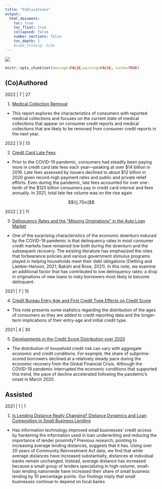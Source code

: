 ```yaml
---
title: "Publications"
output:
  html_document:
    toc: true
    toc_float: true
    collapsed: false
    number_sections: false
    toc_depth: 1
    #code_folding: hide
---
```

</div>
<div class="col-sm-6">
<a href = "https://github.com/lmnathe/LucasNathe">
![](images\papers.jpg)
</a>
</div>
```r
knitr::opts_chunk$set(message=FALSE,warning=FALSE, cache=TRUE)
```


##  (Co)Authored

2022 | 7 | 27

1. [Medical Collection Removal](https://www.consumerfinance.gov/data-research/research-reports/paid-and-low-balance-medical-collections-on-consumer-credit-reports/)
- This report explores the characteristics of consumers with reported medical collections and focuses on the current state of medical collections that appear on consumer credit reports and medical collections that are likely to be removed from consumer credit reports in the next year.



2022 | 5 | 13

2. [Credit Card Late Fees](https://files.consumerfinance.gov/f/documents/cfpb_credit-card-late-fees_report_2022-03.pdf)
- Prior to the COVID-19 pandemic, consumers had steadily been paying more in credit card late
fees each year—peaking at over $14 billion in 2019. Late fees assessed by issuers declined to
about $12 billion in 2020 given record-high payment rates and public and private relief efforts.
Even during the pandemic, late fees accounted for over one-tenth of the $120 billion consumers
pay in credit card interest and fees annually. In 2021, total late fee volume was on the rise again

$$\\[.75in]$$

2022 | 2 | 11

3. [Delinquency Rates and the “Missing Originations” in the Auto Loan Market](https://www.federalreserve.gov/econres/notes/feds-notes/delinquency-rates-and-the-missing-originations-in-the-auto-loan-market-20220211.htm)
- One of the surprising characteristics of the economic downturn induced by the COVID-19 pandemic is that delinquency rates in most consumer credit markets have remained low both during the downturn and the subsequent recovery. The existing literature has emphasized the roles that forbearance policies and various government stimulus programs played in helping households meet their debt obligations (Dettling and Lambie-Hanson, 2021; Bakshi and Rose, 2021). In this note, we examine an additional factor that has contributed to low delinquency rates: a drop in originations of new loans to risky borrowers most likely to become delinquent.


2021 | 7 | 15

4. [Credit Bureau Entry Age and First Credit Type Effects on Credit Score](https://www.federalreserve.gov/econres/notes/feds-notes/does-the-age-at-which-a-consumer-gets-their-first-credit-matter-20210715.htm)
- This note presents some statistics regarding the distribution of the ages of consumers as they are added to credit reporting data and the longer-term implications of their entry-age and initial credit type.

2021 | 4 | 30 

5. [Developments in the Credit Score Distribution over 2020](https://www.federalreserve.gov/econres/notes/feds-notes/developments-in-the-credit-score-distribution-over-2020-20210430.htm)
- The distribution of household credit risk can vary with aggregate economic and credit conditions. For example, the share of subprime-scored borrowers declined at a relatively steady pace during the economic recovery from the Global Financial Crisis. Although the COVID-19 pandemic interrupted the economic conditions that supported this trend, the pace of decline accelerated following the pandemic’s onset in March 2020.


##  Assisted

2021 | 1 | 1 

1. [Is Lending Distance Really Changing? Distance Dynamics and Loan Composition in Small Business Lending](https://www.federalreserve.gov/econres/feds/files/2021011pap.pdf)
- Has information technology improved small businesses’ credit access by hardening the information used in loan underwriting and reducing the importance of lender proximity? Previous research, pointing to increasing average lending distances, suggests that it has. Using over 20 years of Community Reinvestment Act data, we find that while average distances have increased substantially, distances at individual banks remain unchanged. Instead, average distance has increased because a small group of lenders specializing in high-volume, small-loan lending nationwide have increased their share of small business lending by 10 percentage points. Our findings imply that small businesses continue to depend on local banks
